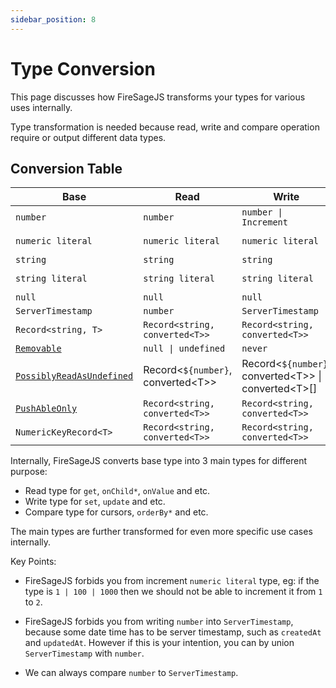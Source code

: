 ```yaml
---
sidebar_position: 8
---
```


# Type Conversion

This page discusses how FireSageJS transforms your types for various uses internally.

Type transformation is needed because read, write and compare operation require or output different data types.

## Conversion Table

| Base                                                                    | Read                                  | Write                                                     | Compare           |
| ----------------------------------------------------------------------- | ------------------------------------- | --------------------------------------------------------- | ----------------- |
| `number`                                                                | `number`                              | `number \| Increment`                                     | `number`          |
| `numeric literal`                                                       | `numeric literal`                     | `numeric literal`                                         | `numeric literal` |
| `string`                                                                | `string`                              | `string`                                                  | `string`          |
| `string literal`                                                        | `string literal`                      | `string literal`                                          | `string literal`  |
| `null`                                                                  | `null`                                | `null`                                                    | `null`            |
| `ServerTimestamp`                                                       | `number`                              | `ServerTimestamp`                                         | `number`          |
| `Record<string, T>`                                                     | `Record<string, converted<T>>`        | `Record<string, converted<T>>`                            | invalid           |
| [`Removable`](/firesage/guides/removable)                               | `null \| undefined`                   | `never`                                                   | `never`           |
| [`PossiblyReadAsUndefined`](/firesage/guides/possibly_read_as_nullable) | Record\<`${number}`, converted\<T\>\> | Record\<`${number}`, converted\<T\>\> \| converted\<T\>[] | invalid           |
| [`PushAbleOnly`](/firesage/guides/pushable#pushableonly)                | `Record<string, converted<T>>`        | `Record<string, converted<T>>`                            | invalid           |
| `NumericKeyRecord<T>`                                                   | `Record<string, converted<T>>`        | `Record<string, converted<T>>`                            | invalid           |

Internally, FireSageJS converts base type into 3 main types for different purpose:

- Read type for `get`, `onChild*`, `onValue` and etc.
- Write type for `set`, `update` and etc.
- Compare type for cursors, `orderBy*` and etc.

The main types are further transformed for even more specific use cases internally.

Key Points:

- FireSageJS forbids you from increment `numeric literal` type, eg: if the type is `1 | 100 | 1000` then we should not be able to increment it from `1` to `2`.

- FireSageJS forbids you from writing `number` into `ServerTimestamp`, because some date time has to be server timestamp, such as `createdAt` and `updatedAt`. However if this is your intention, you can by union `ServerTimestamp` with `number`.

- We can always compare `number` to `ServerTimestamp`.
